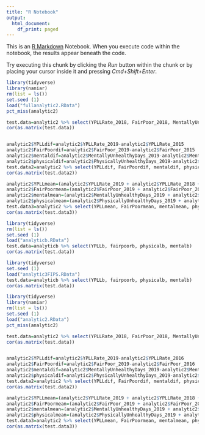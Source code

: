 ```yaml
---
title: "R Notebook"
output:
  html_document:
    df_print: paged
---
```


This is an [R Markdown](http://rmarkdown.rstudio.com) Notebook. When you execute code within the notebook, the results appear beneath the code. 

Try executing this chunk by clicking the *Run* button within the chunk or by placing your cursor inside it and pressing *Cmd+Shift+Enter*. 

```r
library(tidyverse)
library(naniar)
rm(list = ls())
set.seed (1)
load("fullanalytic2.RData")
pct_miss(analytic2)

test.data=analytic2 %>% select(YPLLRate_2018, FairPoor_2018, MentallyUnhealthyDays_2018, PhysicallyUnhealthyDays_2018)
cor(as.matrix(test.data))


analytic2$YPLLdif=analytic2$YPLLRate_2019-analytic2$YPLLRate_2015
analytic2$FairPoordif=analytic2$FairPoor_2019-analytic2$FairPoor_2015
analytic2$mentaldif=analytic2$MentallyUnhealthyDays_2019-analytic2$MentallyUnhealthyDays_2015
analytic2$physicaldif=analytic2$PhysicallyUnhealthyDays_2019-analytic2$PhysicallyUnhealthyDays_2015
test.data2=analytic2 %>% select(YPLLdif, FairPoordif, mentaldif, physicaldif)
cor(as.matrix(test.data2))

analytic2$YPLLmean=(analytic2$YPLLRate_2019 + analytic2$YPLLRate_2018 + analytic2$YPLLRate_2017 + analytic2$YPLLRate_2016 + analytic2$YPLLRate_2015)/5
analytic2$FairPoormean=(analytic2$FairPoor_2019 + analytic2$FairPoor_2018 + analytic2$FairPoor_2017 + analytic2$FairPoor_2016 + analytic2$FairPoor_2015)/5
analytic2$mentalmean=(analytic2$MentallyUnhealthyDays_2019 + analytic2$MentallyUnhealthyDays_2018 + analytic2$MentallyUnhealthyDays_2017 + analytic2$MentallyUnhealthyDays_2016 + analytic2$MentallyUnhealthyDays_2015)/5
analytic2$physicalmean=(analytic2$PhysicallyUnhealthyDays_2019 + analytic2$PhysicallyUnhealthyDays_2018 + analytic2$PhysicallyUnhealthyDays_2017 + analytic2$PhysicallyUnhealthyDays_2016 + analytic2$PhysicallyUnhealthyDays_2015)/5
test.data3=analytic2 %>% select(YPLLmean, FairPoormean, mentalmean, physicalmean)
cor(as.matrix(test.data3))
```

```r
library(tidyverse)
rm(list = ls())
set.seed (1)
load("analyticb.RData")
test.data=analyticb %>% select(YPLLb, fairpoorb, physicalb, mentalb)
cor(as.matrix(test.data))
```


```r
library(tidyverse)
set.seed (1)
load("analytic3FIPS.RData")
test.data=analyticb %>% select(YPLLb, fairpoorb, physicalb, mentalb)
cor(as.matrix(test.data))
```

```r
library(tidyverse)
library(naniar)
rm(list = ls())
set.seed (1)
load("analytic2.RData")
pct_miss(analytic2)

test.data=analytic2 %>% select(YPLLRate_2018, FairPoor_2018, MentallyUnhealthyDays_2018, PhysicallyUnhealthyDays_2018)
cor(as.matrix(test.data))


analytic2$YPLLdif=analytic2$YPLLRate_2019-analytic2$YPLLRate_2016
analytic2$FairPoordif=analytic2$FairPoor_2019-analytic2$FairPoor_2016
analytic2$mentaldif=analytic2$MentallyUnhealthyDays_2019-analytic2$MentallyUnhealthyDays_2016
analytic2$physicaldif=analytic2$PhysicallyUnhealthyDays_2019-analytic2$PhysicallyUnhealthyDays_2016
test.data2=analytic2 %>% select(YPLLdif, FairPoordif, mentaldif, physicaldif)
cor(as.matrix(test.data2))

analytic2$YPLLmean=(analytic2$YPLLRate_2019 + analytic2$YPLLRate_2018 + analytic2$YPLLRate_2017 + analytic2$YPLLRate_2016 )/4
analytic2$FairPoormean=(analytic2$FairPoor_2019 + analytic2$FairPoor_2018 + analytic2$FairPoor_2017 + analytic2$FairPoor_2016 )/4
analytic2$mentalmean=(analytic2$MentallyUnhealthyDays_2019 + analytic2$MentallyUnhealthyDays_2018 + analytic2$MentallyUnhealthyDays_2017 + analytic2$MentallyUnhealthyDays_2016 )/4
analytic2$physicalmean=(analytic2$PhysicallyUnhealthyDays_2019 + analytic2$PhysicallyUnhealthyDays_2018 + analytic2$PhysicallyUnhealthyDays_2017 + analytic2$PhysicallyUnhealthyDays_2016 )/4
test.data3=analytic2 %>% select(YPLLmean, FairPoormean, mentalmean, physicalmean)
cor(as.matrix(test.data3))
```

